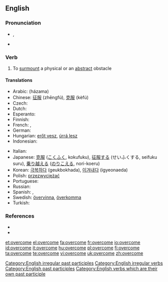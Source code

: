 ==English==

===Pronunciation===
* {{a|UK}} {{IPA|/ˌəʊvəˈkʌm/}}, {{SAMPA|/%ov@(r\)"kVm/}}
* {{a|US}} {{IPA|/oʊvəɻˈkəm/}}

===Verb===
{{en-verb|overcomes|overcoming|overcame|overcome}}

# To [[surmount]] a physical or an [[abstract]] obstacle

====Translations====
{{trans-top|to surmount a physical or an abstract obstacle}}
* Arabic: {{Arab|[[هزم]]}} (házama)
* Chinese: [[征服]] (zhēngfú), [[克服]] (kèfú)
* Czech: {{t-|cs|překonat}}
* Dutch: {{t+|nl|overwinnen}}
* Esperanto: {{t-|eo|venki|xs=Esperanto}}
* Finnish: {{t+|fi|voittaa}}
* French: {{t+|fr|vaincre}}, {{t+|fr|surmonter}}
* German: {{t+|de|überwinden}}
* Hungarian: [[erőt vesz]], [[úrrá lesz]]
* Indonesian: {{t+|id|atas|alt=mengatasi|xs=Indonesian}}
{{trans-mid}}
* Italian: {{t+|it|vincere}}
* Japanese: [[克服]] ([[こくふく]], kokufuku), [[征服]]する (せいふくする, seifuku suru), [[乗り越える]] ([[のりこえる]], nori-koeru)
* Korean: [[극복하다]] (geukbokhada), [[이겨내다]] (igyeonaeda)
* Polish: [[przezwyciężać]]
* Portuguese: {{t+|pt|vencer}}
* Russian: {{t|ru|преодолевать|tr=preodolevát’|sc=Cyrl}}
* Spanish: {{t+|es|vencer}}, {{t-|es|superar}}
* Swedish: [[övervinna]], [[överkomma]]
* Turkish: {{t+|tr|yenmek}}
{{trans-bottom}}

===References===
* {{R:Century 1911}}
* {{R:Webster 1913}}

[[Category:English irregular past participles]]
[[Category:English irregular verbs]]
[[Category:English past participles]]
[[Category:English verbs which are their own past participle]]

[[et:overcome]]
[[el:overcome]]
[[fa:overcome]]
[[fr:overcome]]
[[io:overcome]]
[[id:overcome]]
[[it:overcome]]
[[hu:overcome]]
[[pl:overcome]]
[[fi:overcome]]
[[ta:overcome]]
[[te:overcome]]
[[vi:overcome]]
[[uk:overcome]]
[[zh:overcome]]